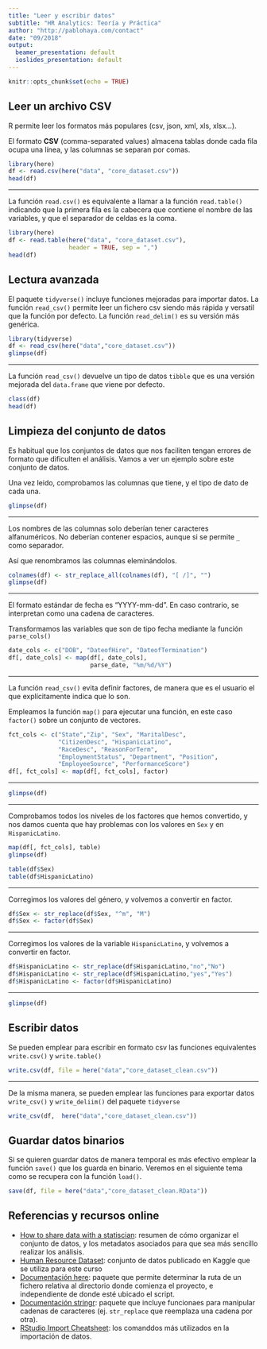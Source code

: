 ```yaml
---
title: "Leer y escribir datos"
subtitle: "HR Analytics: Teoría y Práctica"
author: "http://pablohaya.com/contact"
date: "09/2018"
output:
  beamer_presentation: default
  ioslides_presentation: default
---
```


```r
knitr::opts_chunk$set(echo = TRUE)
```

## Leer un archivo CSV

R permite leer los formatos más populares (csv, json, xml, xls, xlsx...). 

El formato **CSV** (comma-separated values) almacena tablas donde cada fila ocupa una línea, y las columnas se separan por comas.

```r
library(here)
df <- read.csv(here("data", "core_dataset.csv"))
head(df)
```

---

La función `read.csv()` es equivalente a llamar a la función `read.table()` indicando que la primera fila es la cabecera que contiene el nombre de las variables, y que el separador de celdas es la coma.

```r
library(here)
df <- read.table(here("data", "core_dataset.csv"), 
                 header = TRUE, sep = ",")
head(df)
```

## Lectura avanzada

El paquete `tidyverse()` incluye funciones mejoradas para importar datos. La función `read_csv()` permite leer un fichero csv siendo más rápida y versatil que la función por defecto. La función `read_delim()` es su versión más genérica.

```r
library(tidyverse)
df <- read_csv(here("data","core_dataset.csv"))
glimpse(df)
```

---

La función `read_csv()` devuelve un tipo de datos `tibble` que es una versión mejorada del `data.frame` que viene por defecto.

```r
class(df)
head(df)
```

## Limpieza del conjunto de datos

Es habitual que los conjuntos de datos que nos faciliten tengan errores de formato que dificulten el análisis. Vamos a ver un ejemplo sobre este conjunto de datos.

Una vez leido, comprobamos las columnas que tiene, y el tipo de dato de cada una.

```r
glimpse(df)
```

---

Los nombres de las columnas solo deberían tener caracteres alfanuméricos. No deberían contener espacios, aunque si se permite `_` como separador.

Así que renombramos las columnas eleminándolos.

```r
colnames(df) <- str_replace_all(colnames(df), "[ /]", "")
glimpse(df)
```

---

El formato estándar de fecha es "YYYY-mm-dd". En caso contrario, se interpretan como una cadena de caracteres.

Transformamos las variables que son de tipo fecha mediante la función `parse_cols()`

```r
date_cols <- c("DOB", "DateofHire", "DateofTermination")
df[, date_cols] <- map(df[, date_cols], 
                       parse_date, "%m/%d/%Y")
```

---

La función `read_csv()` evita definir factores, de manera que es el usuario el que explícitamente indica que lo son.

Empleamos la función `map()` para ejecutar una función, en este caso `factor()` sobre un conjunto de vectores. 

```r
fct_cols <- c("State","Zip", "Sex", "MaritalDesc", 
              "CitizenDesc", "HispanicLatino", 
              "RaceDesc", "ReasonForTerm", 
              "EmploymentStatus", "Department", "Position", 
              "EmployeeSource", "PerformanceScore")
df[, fct_cols] <- map(df[, fct_cols], factor)
```
---

```r
glimpse(df)
```

---

Comprobamos todos los niveles de los factores que hemos convertido, y nos damos cuenta que hay problemas con los valores en `Sex` y en `HispanicLatino`.

```r
map(df[, fct_cols], table)
glimpse(df)
```

```r
table(df$Sex)
table(df$HispanicLatino)
```

---

Corregimos los valores del género, y volvemos a convertir en factor.

```r
df$Sex <- str_replace(df$Sex, "^m", "M")
df$Sex <- factor(df$Sex)
```

---

Corregimos los valores de la variable `HispanicLatino`, y volvemos a convertir en factor.

```r
df$HispanicLatino <- str_replace(df$HispanicLatino,"no","No")
df$HispanicLatino <- str_replace(df$HispanicLatino,"yes","Yes")
df$HispanicLatino <- factor(df$HispanicLatino)
```

---

```r
glimpse(df)
```

## Escribir datos

Se pueden emplear para escribir en formato csv las funciones equivalentes `write.csv()` y `write.table()` 

```r
write.csv(df, file = here("data","core_dataset_clean.csv"))
```

---

De la misma manera, se pueden emplear las funciones para exportar datos `write_csv()` y `write_deliim()` del paquete `tidyverse`

```r
write_csv(df,  here("data","core_dataset_clean.csv"))
```

## Guardar datos binarios

Si se quieren guardar datos de manera temporal es más efectivo emplear la función `save()` que los guarda en binario. Veremos en el siguiente tema como se recupera con la función `load()`.

```r
save(df, file = here("data","core_dataset_clean.RData"))
```

## Referencias y recursos online

* [How to share data with a statiscian](https://github.com/jtleek/datasharing): resumen de cómo organizar el conjunto de datos, y los metadatos asociados para que sea más sencillo realizar los análisis.
* [Human Resource Dataset](https://www.kaggle.com/rhuebner/human-resources-data-set): conjunto de datos publicado en Kaggle que se utiliza para este curso
* [Documentación here](https://here.r-lib.org/): paquete que permite determinar la ruta de un fichero relativa al directorio donde comienza el proyecto, e independiente de donde esté ubicado el script.
* [Documentación stringr](https://www.rdocumentation.org/packages/stringr/versions/1.3.1): paquete que incluye funcionaes para manipular cadenas de caracteres (ej. `str_replace` que reemplaza una cadena por otra).
* [RStudio Import Cheatsheet](https://rawgit.com/rstudio/cheatsheets/master/data-import.pdf): los comanddos más utilizados en la importación de datos.